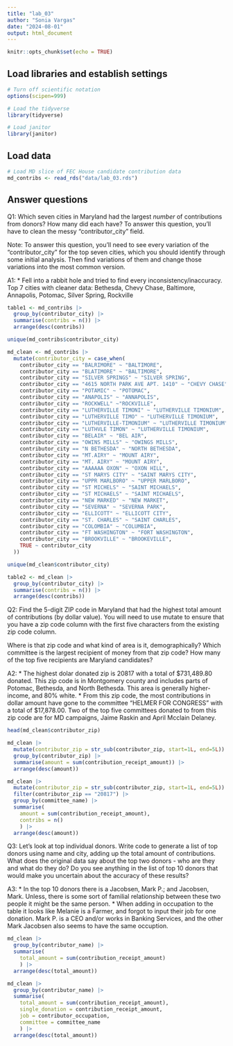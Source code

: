 ```yaml
---
title: "lab_03"
author: "Sonia Vargas"
date: "2024-08-01"
output: html_document
---
```


```r
knitr::opts_chunk$set(echo = TRUE)
```

## Load libraries and establish settings

```r
# Turn off scientific notation
options(scipen=999)

# Load the tidyverse
library(tidyverse)

# Load janitor
library(janitor)
```

## Load data

```r
# Load MD slice of FEC House candidate contribution data
md_contribs <- read_rds("data/lab_03.rds")
```

## Answer questions

Q1: Which seven cities in Maryland had the largest *number* of contributions from donors? How many did each have? To answer this question, you'll have to clean the messy "contributor_city" field.

Note: To answer this question, you'll need to see every variation of the "contributor_city" for the top seven cities, which you should identify through some initial analysis. Then find variations of them and change those variations into the most common version.

A1:
* Fell into a rabbit hole and tried to find every inconsistency/inaccuracy. Top 
7 cities with cleaner data: Bethesda, Chevy Chase, Baltimore, Annapolis, Potomac, Silver Spring, Rockville

```r

table1 <- md_contribs |> 
  group_by(contributor_city) |> 
  summarise(contribs = n()) |> 
  arrange(desc(contribs))

unique(md_contribs$contributor_city)

md_clean <- md_contribs |> 
  mutate(contributor_city = case_when(
    contributor_city == "BALRIMORE" ~ "BALTIMORE",
    contributor_city == "BLATIMORE" ~ "BALTIMORE",
    contributor_city == "SILVER SPRINGS" ~ "SILVER SPRING",
    contributor_city == "4615 NORTH PARK AVE APT. 1410" ~ "CHEVY CHASE",
    contributor_city == "POTAMIC" ~ "POTOMAC",
    contributor_city == "ANAPOLIS" ~ "ANNAPOLIS",
    contributor_city == "ROCKWELL" ~"ROCKVILLE",
    contributor_city == "LUTHERVILLE TIMONI" ~ "LUTHERVILLE TIMONIUM",
    contributor_city == "LUTHERVILLE TIMO" ~ "LUTHERVILLE TIMONIUM",
    contributor_city == "LUTHERVILLE-TIMONIUM" ~ "LUTHERVILLE TIMONIUM",
    contributor_city == "LUTHVLE TIMON" ~ "LUTHERVILLE TIMONIUM",
    contributor_city == "BELAIR" ~ "BEL AIR",
    contributor_city == "OWINS MILLS" ~ "OWINGS MILLS",
    contributor_city == "N BETHESDA" ~ "NORTH BETHESDA",
    contributor_city == "MT.AIRY" ~ "MOUNT AIRY",
    contributor_city == "MT. AIRY" ~ "MOUNT AIRY",
    contributor_city == "AAAAAA OXON" ~ "OXON HILL", 
    contributor_city == "ST MARYS CITY" ~ "SAINT MARYS CITY",
    contributor_city == "UPPR MARLBORO" ~ "UPPER MARLBORO",
    contributor_city == "ST MICHELS" ~ "SAINT MICHAELS",
    contributor_city == "ST MICHAELS" ~ "SAINT MICHAELS",
    contributor_city == "NEW MARKED" ~ "NEW MARKET",
    contributor_city == "SEVERNA" ~ "SEVERNA PARK",
    contributor_city == "ELLICOTT" ~ "ELLICOTT CITY",
    contributor_city == "ST. CHARLES" ~ "SAINT CHARLES",
    contributor_city == "COLOMBIA" ~ "COLUMBIA",
    contributor_city == "FT WASHINGTON" ~ "FORT WASHINGTON",
    contributor_city == "BROOKVILLE" ~ "BROOKEVILLE",
    TRUE ~ contributor_city
  ))

unique(md_clean$contributor_city)

table2 <- md_clean |> 
  group_by(contributor_city) |> 
  summarise(contribs = n()) |> 
  arrange(desc(contribs))

```

Q2: Find the 5-digit ZIP code in Maryland that had the highest total amount of contributions (by dollar value). You will need to use mutate to ensure that you have a zip code column with the first five characters from the existing zip code column.

Where is that zip code and what kind of area is it, demographically? Which committee is the largest recipient of money from that zip code? How many of the top five recipients are Maryland candidates?

A2: 
* The highest dolar donated zip is 20817 with a total of $731,489.80 donated. 
This zip code is in Montgomery county and includes parts of Potomac, Bethesda, 
and North Bethesda. This area is generally higher-income, and 80% white. 
* From this zip code, the most contributions in dollar amount have gone to the 
committee "HELMER FOR CONGRESS" with a total of $17,878.00. Two of the top five 
committees donated to from this zip code are for MD campaigns, Jaime Raskin and 
April Mcclain Delaney. 

```r
head(md_clean$contributor_zip)

md_clean |> 
  mutate(contributor_zip = str_sub(contributor_zip, start=1L, end=5L)) |>
  group_by(contributor_zip) |> 
  summarise(amount = sum(contribution_receipt_amount)) |> 
  arrange(desc(amount))

md_clean |> 
  mutate(contributor_zip = str_sub(contributor_zip, start=1L, end=5L)) |>
  filter(contributor_zip == "20817") |> 
  group_by(committee_name) |> 
  summarise(
    amount = sum(contribution_receipt_amount),
    contribs = n()
    ) |> 
  arrange(desc(amount))
```

Q3: Let's look at top individual donors. Write code to generate a list of top donors using name and city, adding up the total amount of contributions. What does the original data say about the top two donors - who are they and what do they do? Do you see anything in the list of top 10 donors that would make you uncertain about the accuracy of these results?

A3: 
* In the top 10 donors there is a Jacobsen, Mark P.; and Jacobsen, Mark. Unless,
there is some sort of familial relationship between these two people it might be the same person.
* When adding in occupation to the table it looks like Melanie is a Farmer, and 
forgot to input their job for one donation. Mark P. is a CEO and/or works in Banking Services,
and the other Mark Jacobsen also seems to have the same occuption.
```r
md_clean |> 
  group_by(contributor_name) |> 
  summarise(
    total_amount = sum(contribution_receipt_amount)
    ) |> 
  arrange(desc(total_amount))

md_clean |> 
  group_by(contributor_name) |> 
  summarise(
    total_amount = sum(contribution_receipt_amount),
    single_donation = contribution_receipt_amount,
    job = contributor_occupation,
    committee = committee_name
    ) |> 
  arrange(desc(total_amount))

```
